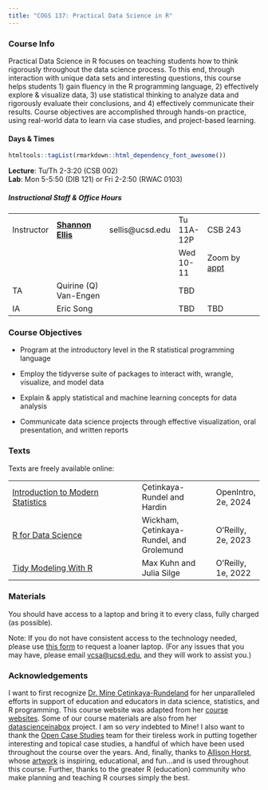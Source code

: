 ```yaml
---
title: "COGS 137: Practical Data Science in R"
---
```


### Course Info

Practical Data Science in R focuses on teaching students how to think rigorously throughout the data science process. To this end, through interaction with unique data sets and interesting questions, this course helps students 1) gain fluency in the R programming language, 2) effectively explore & visualize data, 3) use statistical thinking to analyze data and rigorously evaluate their conclusions, and 4) effectively communicate their results. Course objectives are accomplished through hands-on practice, using real-world data to learn via case studies, and project-based learning.

#### Days & Times

```r
htmltools::tagList(rmarkdown::html_dependency_font_awesome())
```

<font color="#92a76a"><i class="fas fa-university fa-lg"></i></font> **Lecture**: Tu/Th 2-3:20 (CSB 002)\
<font color="#92a76a"><i class="fas fa-laptop fa-lg"></i></font> **Lab**: Mon 5-5:50 (DIB 121) or Fri 2-2:50 (RWAC 0103)

##### Instructional Staff & Office Hours

|            |                                                |                  |            |                                                                        |
|------------|------------------------------------------------|------------------|------------|------------------------------------------------------------------------|
| Instructor | [**Shannon Ellis**](http://www.shanellis.com/) | sellis\@ucsd.edu | Tu 11A-12P | CSB 243                                                                |
|            |                                                |                  | Wed 10-11  | Zoom by [appt](CSB%20243https://calendar.app.google/3o4hAmJgYfWg2SnL8) |
| TA         | Quirine (Q) Van-Engen                          |                  | TBD        |                                                                        |
| IA         | Eric Song                                      |                  | TBD        | TBD                                                                    |

### Course Objectives

-   Program at the introductory level in the R statistical programming language

-   Employ the tidyverse suite of packages to interact with, wrangle, visualize, and model data

-   Explain & apply statistical and machine learning concepts for data analysis

-   Communicate data science projects through effective visualization, oral presentation, and written reports

### Texts

Texts are freely available online:

|                                                                         |                                          |                     |
|-------------------------------------------------------------------------|------------------------------------------|---------------------|
| [Introduction to Modern Statistics](https://openintro-ims.netlify.app/) | Çetinkaya-Rundel and Hardin              | OpenIntro, 2e, 2024 |
| [R for Data Science](https://r4ds.hadley.nz/)                           | Wickham, Çetinkaya-Rundel, and Grolemund | O'Reilly, 2e, 2023  |
| [Tidy Modeling With R](https://www.tmwr.org/)                           | Max Kuhn and Julia Silge                 | O'Reilly, 1e, 2022  |

### Materials

You should have access to a laptop and bring it to every class, fully charged (as possible).

Note: If you do not have consistent access to the technology needed, please use [this form](https://eforms.ucsd.edu/view.php?id=490887) to request a loaner laptop. (For any issues that you may have, please email <a href="mailto:vcsa\@ucsd.edu" title="email">vcsa\@ucsd.edu</a>, and they will work to assist you.)

### Acknowledgements

I want to first recognize [Dr. Mine Çetinkaya-Rundeland](https://mine-cr.com/) for her unparalleled efforts in support of education and educators in data science, statistics, and R programming. This course website was adapted from her [course websites](https://mine-cr.com/teaching/). Some of our course materials are also from her [datascienceinabox](https://datasciencebox.org/) project. I am so *very* indebted to Mine! I also want to thank the [Open Case Studies](https://www.opencasestudies.org/) team for their tireless work in putting together interesting and topical case studies, a handful of which have been used throughout the course over the years. And, finally, thanks to [Allison Horst](https://www.allisonhorst.com/), whose [artwork](https://github.com/allisonhorst/stats-illustrations/) is inspiring, educational, and fun...and is used throughout this course. Further, thanks to the greater R (education) community who make planning and teaching R courses simply the best.
